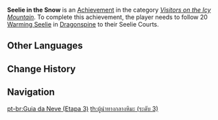 {{Achievement Infobox
|title        = Seelie in the Snow
|id           = 80060
|order id     = 0060
|category     = Visitors on the Icy Mountain
|description  = Follow 20 [[Warming Seelie]] in Dragonspine to their Seelie Courts.
|requirements = 
|primogems    = 20
|tracking     = Tracks the amount of Warming Seelie found in Dragonspine.
|topic        = Seelie
|set          = Seelie in the Snow
|tier         = 3
|tiers_total  = 3
}}
'''Seelie in the Snow''' is an [[Achievement]] in the category ''[[Visitors on the Icy Mountain]]''. To complete this achievement, the player needs to follow 20 [[Warming Seelie]] in [[Dragonspine]] to their Seelie Courts.
<!--
==Trivia==

==Video Guides==
{{EVT
|video1   = 
|caption1 = 
}}
-->
==Other Languages==
{{Transclude|Seelie in the Snow|Other Languages}}

==Change History==
{{Change History|1.2}}
<!--
==References==
{{Reflist}}
-->
==Navigation==
{{Achievement Navbox}}

[[pt-br:Guia da Neve (Etapa 3)]]
[[th:ผู้นำทางกลางหิมะ (ระดับ 3)]]